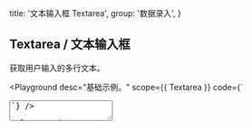 
  title: '文本输入框 Textarea',
  group: '数据录入',
}

## Textarea / 文本输入框

获取用户输入的多行文本。

<Playground
  desc="基础示例。"
  scope={{ Textarea }}
  code={`
<Textarea placeholder="请输入一段描述。" />
`} />

<Playground
  title="宽度"
  desc="手动指定文本框的宽度。"
  scope={{ Textarea }}
  code={`
<Textarea width="100%" placeholder="CSS（层叠样式表）用于设置和布置网页 - 例如，更改内容的字体，颜色，大小和间距，将其拆分为多个列，或添加动画和其他装饰功能。" />
`} />

<Playground
  title="禁用"
  desc="禁用文本框所有交互。"
  scope={{ Textarea }}
  code={`
<Textarea width="100%" disabled placeholder="CSS（层叠样式表）用于设置和布置网页 - 例如，更改内容的字体，颜色，大小和间距，将其拆分为多个列，或添加动画和其他装饰功能。" />
`} />

<Playground
  title="状态"
  desc="通过色彩区分不同的状态"
  scope={{ Textarea, Spacer }}
  code={`
<>
  <Textarea status="success" minHeight="65px" value="成功" />
  <Spacer x={.5} inline />
  <Textarea status="secondary" minHeight="65px" value="次要的" />
  <Spacer y={.5} />
  <Textarea status="warning" minHeight="65px" value="警告" />
  <Spacer x={.5} inline />
  <Textarea status="error" minHeight="65px" value="错误" />
</>
`} />

<Playground
  title="事件"
  desc="捕获文本框的输入事件"
  scope={{ Textarea, useState }}
  code={`
() => {
  const [value, setValue] = useState()
  const handler = (e) => {
    setValue(e.target.value)
    console.log(e.target.value)
  }
  return (
    <Textarea width="100%"
     value={value}
     onChange={handler}
     placeholder="CSS（层叠样式表）用于设置和布置网页 - 例如，更改内容的字体，颜色，大小和间距，将其拆分为多个列，或添加动画和其他装饰功能。" />
  )
}
`} />

<Playground
  title={<>与&nbsp;<Code>useInput</Code>&nbsp;组合</>}
  desc="通过 `hooks` 以更简单的方式驱动文本框。"
  scope={{ Textarea, useInput, Button, Spacer }}
  code={`
() => {
  const { setState, reset, bindings } = useInput('CSS（层叠样式表）用于设置和布置网页 - 例如，更改内容的字体，颜色，大小和间距，将其拆分为多个列，或添加动画和其他装饰功能。')
  return (
    <>
      <Textarea width="100%" {...bindings}/>
      <Spacer y={.5} />
      <Button auto type="secondary" size="small" onClick={() => setState(Math.random().toString(32))}>设置随机文本</Button>
      <Spacer y={.5} />
      <Button auto size="small" onClick={() => reset()}>重置文本</Button>
    </>
  )
}
`} />

<Attributes edit="/pages/zh-cn/components/textarea.mdx">
<Attributes.Title alias="Input.Textarea">Textarea.Props</Attributes.Title>

| 属性 | 描述 | 类型 | 推荐值 | 默认
| ---------- | ---------- | ---- |  -------------- | ------ |
| **value** | 设置文本框的值 | `string` | - | - |
| **initialValue** | 文本框的初始值 | `string` | - | - |
| **placeholder** | 占位文本 | `string` | - | - |
| **status** | 文本框当前状态 | `NormalTypes` | `'default', 'secondary', 'success', 'warning', 'error'` | `default` |
| **readOnly** | 是否以只读方式显示 | `boolean` | - | `false` |
| **disabled** | 是否禁用文本框 | `boolean` | - | `false` |
| **width** | 设置 CSS 宽度 | `string` | - | `initial` |
| **minHeight** | 设置 CSS 最小高度 | `string` | - | - |
| **onChange** | 文本变化事件 | `(e: React.ChangeEvent) => void` | - | - |
| ... | 原生属性 | `TextareaHTMLAttributes` | `'form', 'id', 'className', ...` | - |

<Attributes.Title>useInput</Attributes.Title>

```ts
type useInput = (initialValue: string) => {
  state: string
  setState: Dispatch<SetStateAction<string>>
  currentRef: MutableRefObject<string>
  reset: () => void
  bindings: {
    value: string
    onChange: (event: React.ChangeEvent<HTMLInputElement>) => void
  }
}
```

</Attributes>

